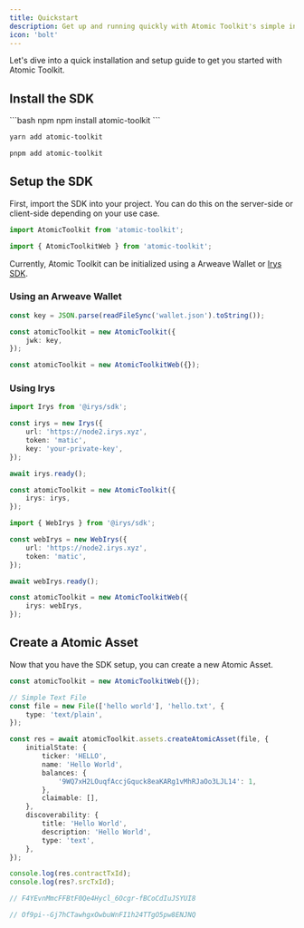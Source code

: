 ```yaml
---
title: Quickstart
description: Get up and running quickly with Atomic Toolkit's simple installation and setup process.
icon: 'bolt'
---
```


Let's dive into a quick installation and setup guide to get you started with Atomic Toolkit.

## Install the SDK

<CodeGroup>
```bash npm
npm install atomic-toolkit
```

```bash yarn
yarn add atomic-toolkit
```

```bash pnpm
pnpm add atomic-toolkit
```

</CodeGroup>

## Setup the SDK

First, import the SDK into your project. You can do this on the server-side or client-side depending on your use case.

<CodeGroup>

```ts Server-side
import AtomicToolkit from 'atomic-toolkit';
```

```ts Client-side
import { AtomicToolkitWeb } from 'atomic-toolkit';
```

</CodeGroup>

Currently, Atomic Toolkit can be initialized using a Arweave Wallet or [Irys SDK](https://irys.xyz/).

### Using an Arweave Wallet

<CodeGroup>

```ts Server-side
const key = JSON.parse(readFileSync('wallet.json').toString());

const atomicToolkit = new AtomicToolkit({
    jwk: key,
});
```

```ts Client-side
const atomicToolkit = new AtomicToolkitWeb({});
```

</CodeGroup>

### Using Irys

<CodeGroup>

```ts Server-side
import Irys from '@irys/sdk';

const irys = new Irys({
    url: 'https://node2.irys.xyz',
    token: 'matic',
    key: 'your-private-key',
});

await irys.ready();

const atomicToolkit = new AtomicToolkit({
    irys: irys,
});
```

```ts Client-side
import { WebIrys } from '@irys/sdk';

const webIrys = new WebIrys({
    url: 'https://node2.irys.xyz',
    token: 'matic',
});

await webIrys.ready();

const atomicToolkit = new AtomicToolkitWeb({
    irys: webIrys,
});
```

</CodeGroup>

## Create a Atomic Asset

Now that you have the SDK setup, you can create a new Atomic Asset.

```ts
const atomicToolkit = new AtomicToolkitWeb({});

// Simple Text File
const file = new File(['hello world'], 'hello.txt', {
    type: 'text/plain',
});

const res = await atomicToolkit.assets.createAtomicAsset(file, {
    initialState: {
        ticker: 'HELLO',
        name: 'Hello World',
        balances: {
            '9WQ7xH2LOuqfAccjGquck8eaKARg1vMhRJaOo3LJL14': 1,
        },
        claimable: [],
    },
    discoverability: {
        title: 'Hello World',
        description: 'Hello World',
        type: 'text',
    },
});

console.log(res.contractTxId);
console.log(res?.srcTxId);

// F4YEvnMmcFFBtF0Qe4Hycl_6Ocgr-fBCoCdIuJSYUI8

// Of9pi--Gj7hCTawhgxOwbuWnFI1h24TTgO5pw8ENJNQ
```
